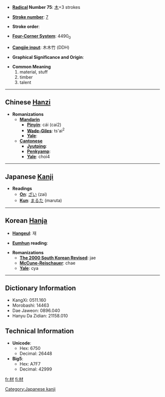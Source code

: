 * '''[[Wiktionary:Chinese radical index| Radical]] Number 75''': [[Wiktionary:Chinese radical index 木|木]]+3 strokes

* '''[[Wiktionary:Chinese total strokes index|Stroke number]]''': [[Wiktionary:Chinese total strokes index 7|7]]

* '''Stroke order''': 

* '''[[Wiktionary:Chinese four corner index|Four-Corner System]]''': 4490<sub>0</sub>

* '''[[Wiktionary:Chinese Cangjie index|Cangjie input]]''': 木木竹 (DDH)

* '''Graphical Significance and Origin''': 

* '''Common Meaning'''
*#material, stuff
*# timber
*# talent


----

== Chinese [[Hanzi]] ==

* '''Romanizations'''
** '''[[Mandarin]]'''
*** '''[[Pinyin]]''': cái (cai2)
*** '''[[Wade-Giles]]''': ts'ai<sup>2</sup>
*** '''[[Yale]]''': 
** '''[[Cantonese]]'''
*** '''[[Jyutping]]''':
*** '''[[Penkyamp]]''': 
*** '''[[Yale]]''': choi4


----

== Japanese [[Kanji]] ==

* '''Readings'''
** '''[[On]]''': [[ざい]] (zai)
** '''[[Kun]]''': [[まるた]] (maruta)


----

== Korean [[Hanja]] ==

* '''[[Hangeul]]''': 재

* '''[[Eumhun]] reading''': 

* '''Romanizations'''
** '''[[The 2000 South Korean Revised Romanization|The 2000 South Korean Revised]]''': jae
** '''[[McCune-Reischauer]]''': chae
** '''[[Yale]]''': cya

----

== Dictionary Information ==

* KangXi: 0511.160
* Morobashi: 14463
* Dae Jaweon: 0896.040
* Hanyu Da Zidian: 21158.010

== Technical Information ==

* '''Unicode''':
** Hex: 6750
** Decimal: 26448
* '''Big5''':
** Hex: A7F7
** Decimal: 42999

[[Category:Japanese kanji]]

[[fr:材]]
[[fi:材]]